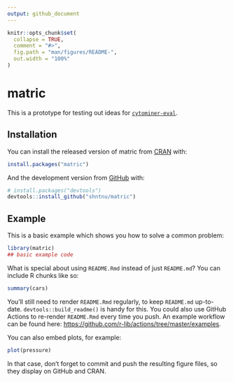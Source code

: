 ```yaml
---
output: github_document
---
```


<!-- README.md is generated from README.Rmd. Please edit that file -->

```r
knitr::opts_chunk$set(
  collapse = TRUE,
  comment = "#>",
  fig.path = "man/figures/README-",
  out.width = "100%"
)
```

# matric

<!-- badges: start -->
<!-- badges: end -->

This is a prototype for testing out ideas for 
[`cytominer-eval`](https://github.com/cytomining/cytominer-eval).

## Installation

You can install the released version of matric from 
[CRAN](https://CRAN.R-project.org) with:

``` r
install.packages("matric")
```

And the development version from [GitHub](https://github.com/) with:

``` r
# install.packages("devtools")
devtools::install_github("shntnu/matric")
```
## Example

This is a basic example which shows you how to solve a common problem:

```r
library(matric)
## basic example code
```

What is special about using `README.Rmd` instead of just `README.md`? 
You can include R chunks like so:

```r
summary(cars)
```

You'll still need to render `README.Rmd` regularly, to keep `README.md` up-to-date. `devtools::build_readme()` is handy for this. You could also use GitHub Actions to re-render `README.Rmd` every time you push. An example workflow can be found here: <https://github.com/r-lib/actions/tree/master/examples>.

You can also embed plots, for example:

```r
plot(pressure)
```

In that case, don't forget to commit and push the resulting figure files, so they display on GitHub and CRAN.
